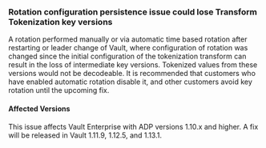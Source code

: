 ### Rotation configuration persistence issue could lose Transform Tokenization key versions

A rotation performed manually or via automatic time based rotation after
restarting or leader change of Vault, where configuration of rotation was
changed since the initial configuration of the tokenization transform can
result in the loss of intermediate key versions.  Tokenized values from
these versions would not be decodeable.  It is recommended that customers
who have enabled automatic rotation disable it, and other customers avoid
key rotation until the upcoming fix.

#### Affected Versions

This issue affects Vault Enterprise with ADP versions 1.10.x and higher.  A
fix will be released in Vault 1.11.9, 1.12.5, and 1.13.1.
